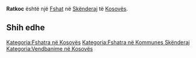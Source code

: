 {{Fshat në Kosovës
 | Emri                = Ratkoc
| sqi_N_name = Ratkoc
| sqi_N_FULL_NAME_RO = Ratkoc
| sqi_N_FULL_NAME_ND_RO = Ratkoc
| sqi_N_SORT_NAME_RG = RATKOC
| sqi_N_FULL_NAME_RG = Ratkoc
| sqi_N_FULL_NAME_ND_RG = Ratkoc
| sqi_V_name = Ratkovc
| sqi_V_FULL_NAME_RO = Ratkovc
| sqi_V_FULL_NAME_ND_RO = Ratkovc
| sqi_V_SORT_NAME_RG = RATKOVC
| sqi_V_FULL_NAME_RG = Ratkovc
| sqi_V_FULL_NAME_ND_RG = Ratkovc
| srp_N_name = Ratkovac
| srp_N_FULL_NAME_RO = Ratkovac
| srp_N_FULL_NAME_ND_RO = Ratkovac
| srp_N_SORT_NAME_RG = RATKOVAC
| srp_N_FULL_NAME_RG = Ratkovac
| srp_N_FULL_NAME_ND_RG = Ratkovac
| srp_NS_name = Ратковац
| srp_NS_FULL_NAME_RO = Ратковац
| srp_NS_FULL_NAME_ND_RO = Ратковац
| srp_NS_SORT_NAME_RG = РАТКОВАЦ
| srp_NS_FULL_NAME_RG = Ратковац
| srp_NS_FULL_NAME_ND_RG = Ратковац
| std_V_name = Ratkovce
| std_V_FULL_NAME_RO = Ratkovce
| std_V_FULL_NAME_ND_RO = Ratkovce
| std_V_SORT_NAME_RG = RATKOVCE
| std_V_FULL_NAME_RG = Ratkovce
| std_V_FULL_NAME_ND_RG = Ratkovce

 | Emri (Rasa dhanore) = 
 | Figura              = 
 | Shteti              = Kosovo
 | Komuna              = Skënderaj
 | Kodi postar         = 
 | Sipërfaqja          = 

 | Popullsia           = 

 | Regj. i popullsisë  = 
 | Dend. e popullsisë  = 
 | Faqja zyrtare       = 
 <!--- Koordinatat ----> 
 | Gjerësia            = 42.409444
 | Gjatësia            = 20.539722
 | Lartësia            = 
}}
'''Ratkoc''' është një [[Fshat]] në [[Skënderaj]] të [[Kosovës]].

<!-- == Gjeografia == -->
<!-- == Historia == -->
<!-- == Demografia == -->
== Shih edhe ==
{{Komuna Skënderaj}}
{{Kosovo-Administrata-Cung}}

[[Kategoria:Fshatra në Kosovës]]
[[Kategoria:Fshatra në Kommunes Skënderaj]]
[[Kategoria:Vendbanime në Kosovës]]